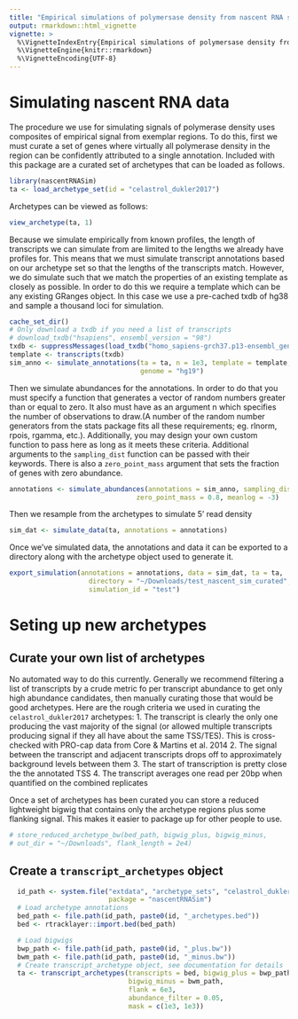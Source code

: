 ---
title: "Empirical simulations of polymersase density from nascent RNA sequencing data"
output: rmarkdown::html_vignette
vignette: >
  %\VignetteIndexEntry{Empirical simulations of polymersase density from nascent RNA sequencing data}
  %\VignetteEngine{knitr::rmarkdown}
  %\VignetteEncoding{UTF-8}
---

# Simulating nascent RNA data

The procedure we use for simulating signals of polymerase density uses composites of
empirical signal from exemplar regions. To do this, first we must curate a set of genes
where virtually all polymerase density in the region can be confidently attributed to a
single annotation. Included with this package are a curated set of archetypes that can
be loaded as follows.
```{r}
library(nascentRNASim)
ta <- load_archetype_set(id = "celastrol_dukler2017")
```

Archetypes can be viewed as follows:
```{r}
view_archetype(ta, 1)
```

Because we simulate empirically from known profiles, the length of transcripts we can 
simulate from are limited to the lengths we already have profiles for. This means that
we must simulate transcript annotations based on our archetype set so that the lengths
of the transcripts match. However, we do simulate such that we match the properties of
an existing template as closely as possible. In order to do this we require a template
which can be any existing GRanges object. In this case we use a pre-cached txdb of hg38
and sample a thousand loci for simulation.

```{r}
cache_set_dir()
# Only download a txdb if you need a list of transcripts
# download_txdb("hsapiens", ensembl_version = "98")
txdb <- suppressMessages(load_txdb("homo_sapiens-grch37.p13-ensembl_genes_99.txdb"))
template <- transcripts(txdb)
sim_anno <- simulate_annotations(ta = ta, n = 1e3, template = template, seed = 5,
                                 genome = "hg19")
```

Then we simulate abundances for the annotations. In order to do that you must specify a
function that generates a vector of random numbers greater than or equal to zero. It also
must have as an argument n which specifies the number of observations to draw.(A number
of the random number generators from the stats package fits all these requirements; eg.
rlnorm, rpois, rgamma, etc.). Additionally, you may design your own custom function to
pass here as long as it meets these criteria. Additional arguments to the `sampling_dist`
function can be passed with their keywords. There is also a `zero_point_mass` argument
that sets the fraction of genes with zero abundance.
```{r}
annotations <- simulate_abundances(annotations = sim_anno, sampling_dist = rlnorm,
                                zero_point_mass = 0.8, meanlog = -3)
```

Then we resample from the archetypes to simulate 5' read density
```{r}
sim_dat <- simulate_data(ta, annotations = annotations)
```

Once we've simulated data, the annotations and data it can be exported to a directory
along with the archetype object used to generate it.
```{r}
export_simulation(annotations = annotations, data = sim_dat, ta = ta, 
                    directory = "~/Downloads/test_nascent_sim_curated",
                    simulation_id = "test")
```

# Seting up new archetypes

## Curate your own list of archetypes

No automated way to do this currently. Generally we recommend filtering a list of
transcripts by a crude metric fo per transcript abundance to get only high abundance
candidates, then manually curating those that would be good archetypes. Here are the 
rough criteria we used in curating the `celastrol_dukler2017` archetypes:
  1. The transcript is clearly the only one producing the vast majority of the  signal
    (or allowed multiple transcripts producing signal if they all have about the same
    TSS/TES). This is cross-checked with PRO-cap data from Core & Martins et al. 2014
  2. The signal between the transcript and adjacent transcripts drops off to
    approximately background levels between them
  3. The start of transcription is pretty close the the annotated TSS
  4. The transcript averages one read per 20bp when quantified on the combined replicates

Once a set of archetypes has been curated you can store a reduced lightweight bigwig that
contains only the archetype regions plus some flanking signal. This makes it easier to
package up for other people to use.
```{r}
# store_reduced_archetype_bw(bed_path, bigwig_plus, bigwig_minus,
# out_dir = "~/Downloads", flank_length = 2e4)
```

## Create a `transcript_archetypes` object

```{r, eval = FALSE}
  id_path <- system.file("extdata", "archetype_sets", "celastrol_dukler2017",
                         package = "nascentRNASim")
  # Load archetype annotations
  bed_path <- file.path(id_path, paste0(id, "_archetypes.bed"))
  bed <- rtracklayer::import.bed(bed_path)

  # Load bigwigs
  bwp_path <- file.path(id_path, paste0(id, "_plus.bw"))
  bwm_path <- file.path(id_path, paste0(id, "_minus.bw"))
  # Create transcript_archetype object, see documentation for details
  ta <- transcript_archetypes(transcripts = bed, bigwig_plus = bwp_path,
                              bigwig_minus = bwm_path,
                              flank = 6e3,
                              abundance_filter = 0.05,
                              mask = c(1e3, 1e3))
```


